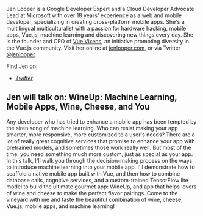 
Jen Looper is a Google Developer Expert and a Cloud Developer Advocate Lead at Microsoft with over 18 years' experience as a web and mobile developer, specializing in creating cross-platform mobile apps. She's a multilingual multiculturalist with a passion for hardware hacking, mobile apps, Vue.js, machine learning and discovering new things every day. She is the founder and CEO of [Vue Vixens](https://vuevixens.org), an initiative promoting diversity in the Vue.js community. Visit her online at [jenlooper.com](http://www.jenlooper.com), or via Twitter [@jenlooper](https://twitter.com/jenlooper).

Find Jen on:

- *[Twitter](https://twitter.com/jenlooper)*

## Jen will talk on: WineUp: Machine Learning, Mobile Apps, Wine, Cheese, and You

Any developer who has tried to enhance a mobile app has been tempted by the siren song of machine learning. Who can resist making your app smarter, more responsive, more customized to a user's needs? There are a lot of really great cognitive services that promise to enhance your app with pretrained models, and sometimes those work really well. But most of the time, you need something much more custom, just as special as your app. In this talk, I'll walk you through the decision-making process on the ways to introduce machine learning into your mobile app. I'll demonstrate how to scaffold a native mobile app built with Vue, and then how to combine database calls, cognitive services, and a custom-trained TensorFlow lite model to build the ultimate gourmet app: WineUp, and app that helps lovers of wine and cheese to make the perfect flavor pairings. Come to the vineyard with me and taste the beautiful combination of wine, cheese, Vue.js, mobile apps, and machine learning!
